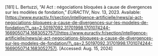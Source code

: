 \[181\]	L. Bertuzzi, “AI Act : négociations bloquées à cause de divergences sur les modèles de fondation,” *EURACTIV*, Nov. 13, 2023\. Available: [https://www.euractiv.fr/section/intelligence-artificielle/news/ai-act-negociations-bloquees-a-cause-de-divergences-sur-les-modeles-de-fondation/?\_ga=2.50197092.31701998.1701074244-1669050714.1683052757](https://www.euractiv.fr/section/intelligence-artificielle/news/ai-act-negociations-bloquees-a-cause-de-divergences-sur-les-modeles-de-fondation/?\_ga=2.50197092.31701998.1701074244-1669050714.1683052757). \[Accessed: Aug. 15, 2024\]